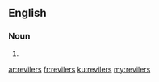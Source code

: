==English==

===Noun===
{{head|en|plural}}

# {{plural of|reviler|lang=en|nocat=1}}

[[ar:revilers]]
[[fr:revilers]]
[[ku:revilers]]
[[my:revilers]]
